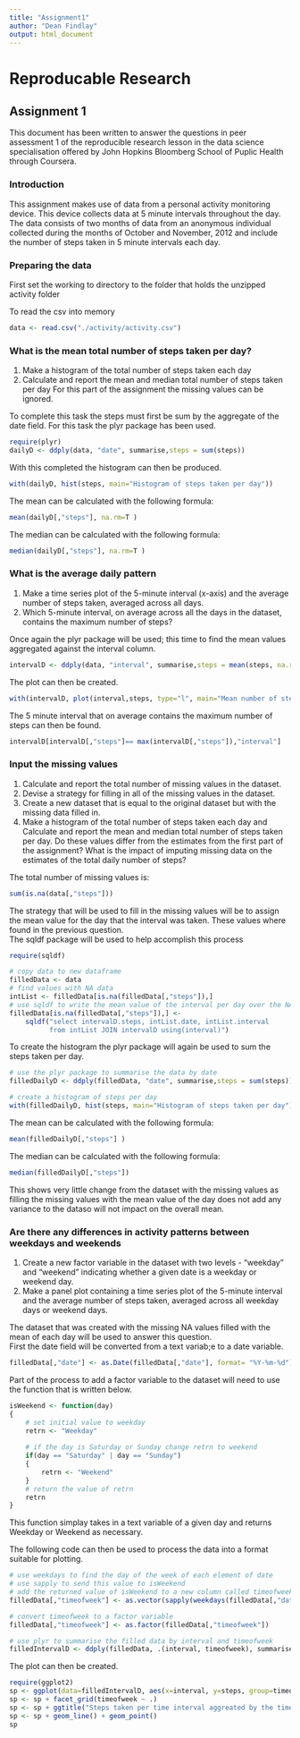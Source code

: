 ```yaml
---
title: "Assignment1"
author: "Dean Findlay"
output: html_document
---
```

# Reproducable Research  
## Assignment 1

This document has been written to answer the questions in  peer assessment 1 of 
the reproducible research lesson in the data science specialisation offered by 
John Hopkins Bloomberg School of Puplic Health through Coursera.  

### Introduction

This assignment makes use of data from a personal activity monitoring device. This device collects data at 5 minute intervals throughout the day. The data consists of two months of data from an anonymous individual collected during the months of October and November, 2012 and include the number of steps taken in 5 minute intervals each day.


### Preparing the data

First set the working to directory to the folder that holds the unzipped activity folder

To read the csv into memory
```r
data <- read.csv("./activity/activity.csv")
```


### What is the mean total number of steps taken per day?
1. Make a histogram of the total number of steps taken each day
2. Calculate and report the mean and median total number of steps taken per day
For this part of the assignment the missing values can be ignored.

To complete this task the steps must first be sum by the aggregate of the date 
field. For this task the plyr package has been used. 
```r
require(plyr)
dailyD <- ddply(data, "date", summarise,steps = sum(steps))
```

With this completed the histogram can then be produced.
```r
with(dailyD, hist(steps, main="Histogram of steps taken per day"))
```

The mean can be calculated with the following formula:
```r
mean(dailyD[,"steps"], na.rm=T )
```

The median can be calculated with the following formula:
```r
median(dailyD[,"steps"], na.rm=T )
```

### What is the average daily pattern
1. Make a time series plot of the 5-minute interval (x-axis) and the average number of steps taken, averaged across all days.
2. Which 5-minute interval, on average across all the days in the dataset, contains the maximum number of steps?

Once again the plyr package will be used; this time to find the mean values aggregated against the interval column.
```r
intervalD <- ddply(data, "interval", summarise,steps = mean(steps, na.rm=T))
```

The plot can then be created.
```r
with(intervalD, plot(interval,steps, type="l", main="Mean number of steps per interval averaged over all days"))
```

The 5 minute interval that on average contains the maximum number of steps can then be found.
```r
intervalD[intervalD[,"steps"]== max(intervalD[,"steps"]),"interval"]
```

### Input the missing values
1. Calculate and report the total number of missing values in the dataset.
2. Devise a strategy for filling in all of the missing values in the dataset.
3. Create a new dataset that is equal to the original dataset but with the missing data filled in.
4. Make a histogram of the total number of steps taken each day and Calculate and report the mean and median total number of steps taken per day. Do these values differ from the estimates from the first part of the assignment? What is the impact of imputing missing data on the estimates of the total daily number of steps?

The total number of missing values is:
```r
sum(is.na(data[,"steps"]))
```

The strategy that will be used to fill in the missing values will be to assign the mean value for the day that the interval was taken. These values where found in the previous question.  
The sqldf package will be used to help accomplish this process

```r
require(sqldf)

# copy data to new dataframe
filledData <- data
# find values with NA data
intList <- filledData[is.na(filledData[,"steps"]),]
# use sqldf to write the mean value of the interval per day over the NA values
filledData[is.na(filledData[,"steps"]),] <- 
    sqldf("select intervalD.steps, intList.date, intList.interval 
          from intList JOIN intervalD using(interval)")
```

To create the histogram the plyr package will again be used to sum the steps taken per day.
```r
# use the plyr package to summarise the data by date
filledDailyD <- ddply(filledData, "date", summarise,steps = sum(steps))

# create a histogram of steps per day
with(filledDailyD, hist(steps, main="Histogram of steps taken per day"))
```


The mean can be calculated with the following formula:
```r
mean(filledDailyD[,"steps"] )
```

The median can be calculated with the following formula:
```r
median(filledDailyD[,"steps"])
```
This shows very little change from the dataset with the missing values as filling the missing values with the mean value of the day does not add any variance to the dataso will not impact on the overall mean.

### Are there any differences in activity patterns between weekdays and weekends
1. Create a new factor variable in the dataset with two levels - "weekday" and "weekend" indicating whether a given date is a weekday or weekend day.
2. Make a panel plot containing a time series plot of the 5-minute interval and the average number of steps taken, averaged across all weekday days or weekend days.

The dataset that was created with the missing NA values filled with the mean of each day will be used to answer this question.  
First the date field will be converted from a text variab;e to a date variable.
```r
filledData[,"date"] <- as.Date(filledData[,"date"], format= "%Y-%m-%d")
```

Part of the process to add a factor variable to the dataset will need to use the function that is written below.
```r
isWeekend <- function(day)
{
    # set initial value to weekday
    retrn <- "Weekday"
   
    # if the day is Saturday or Sunday change retrn to weekend
    if(day == "Saturday" | day == "Sunday") 
    {
        retrn <- "Weekend"
    }
    # return the value of retrn
    retrn    
}
```
This function simplay takes in a text variable of a given day and returns Weekday or Weekend as necessary.

The following code can then be used to process the data into a format suitable for plotting.
```r
# use weekdays to find the day of the week of each element of date
# use sapply to send this value to isWeekend
# add the returned value of isWeekend to a new column called timeofweek
filledData[,"timeofweek"] <- as.vector(sapply(weekdays(filledData[,"date"]), isWeekend))

# convert timeofweek to a factor variable
filledData[,"timeofweek"] <- as.factor(filledData[,"timeofweek"])

# use plyr to summarise the filled data by interval and timeofweek
filledIntervalD <- ddply(filledData, .(interval, timeofweek), summarise, steps=mean(steps))
```
The plot can then be created.
```r
require(ggplot2)
sp <- ggplot(data=filledIntervalD, aes(x=interval, y=steps, group=timeofweek, colour=timeofweek))
sp <- sp + facet_grid(timeofweek ~ .)
sp <- sp + ggtitle("Steps taken per time interval aggreated by the time of the week")
sp <- sp + geom_line() + geom_point()
sp
```






















